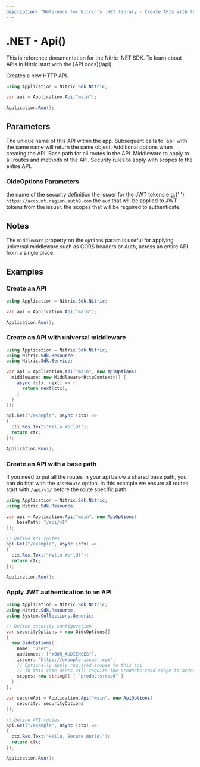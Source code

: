 ```yaml
---
description: "Reference for Nitric's .NET library - Create APIs with the Nitric C# SDK"
---
```


# .NET - Api()

<Note>
  This is reference documentation for the Nitric .NET SDK. To learn about APIs
  in Nitric start with the [API docs](/api).
</Note>

Creates a new HTTP API.

```csharp
using Application = Nitric.Sdk.Nitric;

var api = Application.Api("main");

Application.Run();
```

## Parameters

<Properties>
  <Property name="name" required type="string">
    The unique name of this API within the app. Subsequent calls to `api` with
    the same name will return the same object.
  </Property>
  <Property name="options" type="ApiOptions">
    Additional options when creating the API.
    <Properties nested>
      <Property name="basePath" type="string">
        Base path for all routes in the API.
      </Property>
      <Property
        name="middleware"
        type="Middleware<HttpContext>[] or Middleware<HttpContext>"
      >
        Middleware to apply to all routes and methods of the API.
      </Property>
      <Property name="security" type="OidcOptions[]">
        Security rules to apply with scopes to the entire API.
      </Property>
    </Properties>
  </Property>
</Properties>

### OidcOptions Parameters

<Properties>
  <Property name="name" required type="string">
    the name of the security definition
  </Property>
  <Property name="issuer" required type="string">
    the issuer for the JWT tokens e.g.{' '}
    <code>https://account.region.auth0.com</code>
  </Property>
  <Property name="audiences" required type="string[]">
    the <code>aud</code> that will be applied to JWT tokens from the issuer.
  </Property>
  <Property name="scopes" required type="string[]">
    the scopes that will be required to authenticate.
  </Property>
</Properties>

## Notes

The `middleware` property on the `options` param is useful for applying universal middleware such as CORS headers or Auth, across an entire API from a single place.

## Examples

### Create an API

```csharp
using Application = Nitric.Sdk.Nitric;

var api = Application.Api("main");

Application.Run();
```

### Create an API with universal middleware

```csharp
using Application = Nitric.Sdk.Nitric;
using Nitric.Sdk.Resource;
using Nitric.Sdk.Service;

var api = Application.Api("main", new ApiOptions(
  middleware: new Middleware<HttpContext>[] {
    async (ctx, next) => {
      return next(ctx);
    }
  }
));

api.Get("/example", async (ctx) =>
{
  ctx.Res.Text("Hello World!");
  return ctx;
});

Application.Run();
```

### Create an API with a base path

If you need to put all the routes in your api below a shared base path, you can do that with the `BaseRoute` option. In this example we ensure all routes start with `/api/v1/` before the route specific path.

```csharp
using Application = Nitric.Sdk.Nitric;
using Nitric.Sdk.Resource;

var api = Application.Api("main", new ApiOptions(
    basePath: "/api/v1"
));

// Define API routes
api.Get("/example", async (ctx) =>
{
  ctx.Res.Text("Hello World!");
  return ctx;
});

Application.Run();
```

### Apply JWT authentication to an API

```csharp
using Application = Nitric.Sdk.Nitric;
using Nitric.Sdk.Resource;
using System.Collections.Generic;

// Define security configuration
var securityOptions = new OidcOptions[]
{
  new OidcOptions(
    name: "user",
    audiences: ["YOUR_AUDIENCES"],
    issuer: "https://example-issuer.com",
    // Optionally apply required scopes to this api
    // in this case users will require the products:read scope to access the API
    scopes: new string[] { "products:read" }
  )
};

var secureApi = Application.Api("main", new ApiOptions(
    security: securityOptions
));

// Define API routes
api.Get("/example", async (ctx) =>
{
  ctx.Res.Text("Hello, Secure World!");
  return ctx;
});

Application.Run();
```
